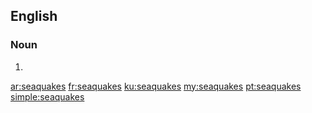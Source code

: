 ==English==

===Noun===
{{head|en}}

# {{plural of|seaquake}}

[[ar:seaquakes]]
[[fr:seaquakes]]
[[ku:seaquakes]]
[[my:seaquakes]]
[[pt:seaquakes]]
[[simple:seaquakes]]